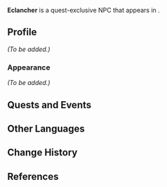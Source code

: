 {{Meta
<!-- Remove this template after adding the missing info -->
|missing_NPC_profile  = yes
<!--
|missing_NPC_idle     = yes
|missing_NPC_dialogue = yes
-->
}}
{{Character Infobox
|type             = Quest NPC
|image            = NPC Eclancher.png
|realname         = <!-- Optional, if different from in-game name -->
|deceased         = <!-- Past (for deceased prior to events of the game) or free response -->
|region           = Fontaine
|location         = Fontaine
|affiliation      = Beret Society
|title            = "Beret Society" Member

|ancestry         = <!-- Clan/family -->
|father           = 
|mother           = 
|spouse           = 
|sibling          = 
|child            = 
|relative         = 

|voiceEN          = 
|voiceCN          = 
|voiceJP          = {{w|ja:阿保まりあ|Abo Maria ({{ja|阿保まりあ}})}}<ref name="Abo Maria 2">Twitter: [https://twitter.com/abo_mari6/status/1707232102046114218 JP VA Self Announcement] ([https://web.archive.org/web/20231007235456/https://twitter.com/abo_mari6/status/1707232102046114218 Archived])</ref>
|voiceKR          = 
}}
'''Eclancher''' is a quest-exclusive NPC that appears in {{Quest|It's What He Deserves}}.
<!--
==Location==
{{subst:#tag:gallery|
NPC Location {{subst:#titleparts:{{subst:PAGENAME}}}}.png{{subst:!}}{{subst:#titleparts:{{subst:PAGENAME}}}}'s location
NPC Location {{subst:#titleparts:{{subst:PAGENAME}}}} Context.png{{subst:!}}Additional context
}}
-->
==Profile==
<!--Detailed story/lore information goes here.-->
''(To be added.)''

===Appearance===
<!--Keep appearance section short and concise. Limit to 2 paragraphs with 3-4 sentences each.-->
''(To be added.)''

==Quests and Events==
{{Quests and Events}}
<!--
==Idle Quotes==
{{Dialogue Start}}
: {{DIcon|Idle}} {{Tx}}
:: {{A|VO {{subst:#titleparts:{{subst:PAGENAME}}}} 01.ogg}} "{{Tx}}"
{{Dialogue End}}

==Dialogue==
{{Dialogue Start}}
:'''{{subst:#titleparts:{{subst:PAGENAME}}}}:''' 
:{{DIcon}}
{{Dialogue End}}
<!--
==Event Dialogue==
===Event Name===
{{Dialogue Start}}
:'''{{subst:#titleparts:{{subst:PAGENAME}}}}:'''
{{Dialogue End}}
-->
==Other Languages==
{{Other Languages|default_hidden=1
|en      = Eclancher
|zhs     = 埃克朗谢
|zhs_rm  = Āikèlǎngxiè
|zht     = 埃克朗謝
|zht_rm  = Āikèlǎngxiè
|ja      = エクランチャー
|ja_rm   = Ekuranchaa
|ko      = 에끌랑셰
|ko_rm   = 
|es      = Eclancher
|fr      = Éclancher
|ru      = Экланше
|th      = Eclancher
|vi      = Eclancher
|de      = Eclancher
|id      = Eclancher
|pt      = Eclancher
|tr      = Eclancher
|it      = Eclancher
}}

==Change History==
{{Change History|4.1}}

==References==
{{Reflist}}